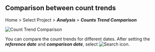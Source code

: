 ## Comparison between count trends

Home > Select Project > **_Analysis_** > **_Counts Trend Comparison_**

![Count Trend Comparison](/img/analysis-compare-count.png)

You can compare the count trends for different dates. After setting the **_reference date_** and **_comparison date_**, select ![Search icon](/img/ico-btn-search.png).
